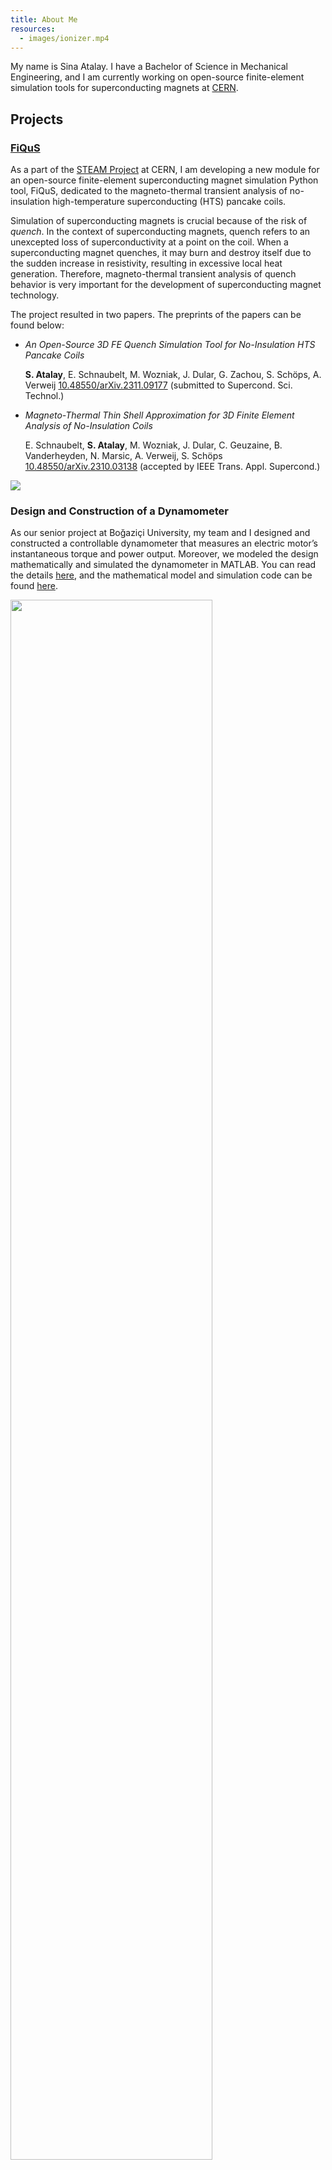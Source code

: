 ```yaml
---
title: About Me
resources:
  - images/ionizer.mp4
---
```


My name is Sina Atalay. I have a Bachelor of Science in Mechanical Engineering, and I am currently working on open-source finite-element simulation tools for superconducting magnets at [CERN](https://www.home.cern/).

## Projects

### [FiQuS](https://gitlab.cern.ch/steam/fiqus)

As a part of the [STEAM Project](https://espace.cern.ch/steam/) at CERN, I am developing a new module for an open-source finite-element superconducting magnet simulation Python tool, FiQuS, dedicated to the magneto-thermal transient analysis of no-insulation high-temperature superconducting (HTS) pancake coils.

Simulation of superconducting magnets is crucial because of the risk of *quench*. In the context of superconducting magnets, quench refers to an unexcepted loss of superconductivity at a point on the coil. When a superconducting magnet quenches, it may burn and destroy itself due to the sudden increase in resistivity, resulting in excessive local heat generation. Therefore, magneto-thermal transient analysis of quench behavior is very important for the development of superconducting magnet technology.

The project resulted in two papers. The preprints of the papers can be found below:

-   *An Open-Source 3D FE Quench Simulation Tool for No-Insulation HTS Pancake Coils*

    **S. Atalay**, E. Schnaubelt, M. Wozniak, J. Dular, G. Zachou, S. Schöps, A. Verweij
    [10.48550/arXiv.2311.09177](https://doi.org/10.48550/arXiv.2311.09177) (submitted to Supercond. Sci. Technol.)

-   *Magneto-Thermal Thin Shell Approximation for 3D Finite Element Analysis of No-Insulation Coils*

    E. Schnaubelt, **S. Atalay**, M. Wozniak, J. Dular, C. Geuzaine, B. Vanderheyden, N. Marsic, A. Verweij, S. Schöps
    [10.48550/arXiv.2310.03138](https://doi.org/10.48550/arXiv.2310.03138) (accepted by IEEE Trans. Appl. Supercond.)

![](images/fiqus.gif){fig-align="center"}

### Design and Construction of a Dynamometer

As our senior project at Boğaziçi University, my team and I designed and constructed a controllable dynamometer that measures an electric motor's instantaneous torque and power output. Moreover, we modeled the design mathematically and simulated the dynamometer in MATLAB. You can read the details [here](posts/design_and_construction_of_a_dynamometer/index.qmd), and the mathematical model and simulation code can be found [here](https://github.com/sinaatalay/DynamometerSimulation).

![](posts/design_and_construction_of_a_dynamometer/figures/finalAssembly.jpeg){width=80% fig-align="center"}

### Ionizer: A Gridded Ion Thruster Simulation Program

I worked on a 3D gridded ion thruster simulation program (**Ionizer**) at [Bogazici University Space Technologies Laboratory](http://bustlab.boun.edu.tr/).

A gridded ion thruster is a type of reaction engine designed to be used in space. It accelerates ions by generating an electric field inside the thruster and discharges them to generate thrust.

Simulating the behavior of ions and calculating the generated thrust is tricky because the continuum assumption is not valid in the operating conditions of the thruster (very low pressure). Therefore, the behavior of ions cannot be modeled with the classical fluid-mechanics equations. Instead, a molecular approach, PIC-DSMC, must be employed to simulate the movements and collisions of the ions.

The basic algorithm is this:

- Solve the 3D Poisson's equation for the electric potential field inside the thruster.
- Accelerate and move the ions accordingly using the PIC-DSMC method.
- Solve the 3D Poisson's equation again with the new positions of the particles.
- And so on.

I worked on the solution of Poisson's equation with the finite-difference method in 3D, and the source code of my part can be found [here](https://github.com/sinaatalay/Ionizer).

![](images/ionizer.gif){width=80% fig-align="center"}

### Ray Tracing in C++

I coded a ray tracer in C++ that can render scenes with light sources, spheres, and planes with reflection and refraction properties for an elective" Introduction to Computer Graphics" course at Boğaziçi University.

The code depends on standard libraries and consists of a single source file. After compiling and running, the program will create an image saved in the Bitmap (**BMP**) format, as shown below. The source code can be found [here](https://github.com/sinaatalay/RayTracing).

![](images/rayTracer.png){width=80% fig-align="center"}

### Design and Construction of an Automatic Guitar Tuner

As a part of our mechatronics course term project, my team and I designed, built, and programmed a microcontroller-based device that tunes a guitar with DC motors. The details can be found [here](posts/design_and_construction_of_an_automatic_guitar_tuner/index.qmd).

::: {layout="[-1, 8, 8, -1]"}
![](images/guitarTuner1.png)

![](images/guitarTuner2.jpg)
:::


## Side Projects

### RenderCV: A Python package

I developed a Python package that renders a $\LaTeX$ CV as a PDF from a YAML input file and [published it on GitHub](https://github.com/sinaatalay/rendercv).

### Teaching on YouTube

I instructed the entire "Engineering Mechanics: Dynamics" course on YouTube, which has received more than 300,000 views and 30,000 hours of watch time. You can find them [here](https://www.youtube.com/playlist?list=PLPHOfgFm1PMj3jToOVBvMIg3Tej98IDVq).